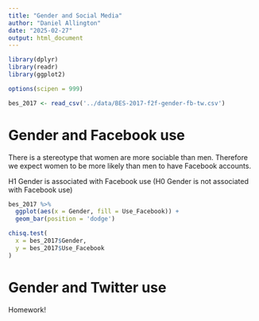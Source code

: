 ```yaml
---
title: "Gender and Social Media"
author: "Daniel Allington"
date: "2025-02-27"
output: html_document
---
```


```r
library(dplyr)
library(readr)
library(ggplot2)

options(scipen = 999)

bes_2017 <- read_csv('../data/BES-2017-f2f-gender-fb-tw.csv')
```

# Gender and Facebook use
There is a stereotype that women are more sociable than men. Therefore we expect women to be more likely than men to have Facebook accounts.

H1 Gender is associated with Facebook use
(H0 Gender is not associated with Facebook use)

```r
bes_2017 %>%
  ggplot(aes(x = Gender, fill = Use_Facebook)) +
  geom_bar(position = 'dodge')
```

```r
chisq.test(
  x = bes_2017$Gender,
  y = bes_2017$Use_Facebook
)
```

# Gender and Twitter use

Homework!

